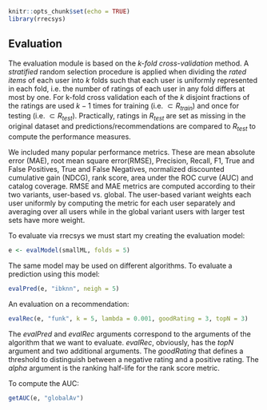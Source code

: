 <!--
%\VignetteEngine{knitr::knitr}
%\VignetteIndexEntry{3.2 Evaluation}
-->

```r
knitr::opts_chunk$set(echo = TRUE)
library(rrecsys)
```

## Evaluation

The evaluation module is based on the _k-fold cross-validation_ method. A _stratified_ random selection procedure is applied when dividing the _rated items_ of each user into $k$ folds such that each user is uniformly represented in each fold, i.e. the number of ratings of each user in any fold differs at most by one. For k-fold cross validation each of the $k$ disjoint fractions of the ratings are used $k-1$ times for training (i.e. $\subset R_{train}$) and once for testing (i.e. $\subset R_{test}$). Practically, ratings in $R_{test}$ are set as missing in the original dataset and predictions/recommendations are compared to $R_{test}$ to compute the  performance measures.

We included many popular performance metrics. These are mean absolute error (MAE), root mean square error(RMSE), Precision, Recall, F1, True and False Positives, True and False Negatives, normalized discounted cumulative gain (NDCG), rank score, area under the ROC curve (AUC) and catalog coverage. RMSE and MAE metrics are computed according to their two variants, user-based vs. global. The user-based variant weights each user uniformly by computing the metric for each user separately and averaging over all users while in the global variant users with larger test sets have more weight.

To evaluate via rrecsys we must start my creating the evaluation model:

```r
e <- evalModel(smallML, folds = 5)
```
The same model may be used on different algorithms. To evaluate a prediction using this model:
```r
evalPred(e, "ibknn", neigh = 5)
```

An evaluation on a recommendation:
```r
evalRec(e, "funk", k = 5, lambda = 0.001, goodRating = 3, topN = 3)
```
The _evalPred_ and _evalRec_ arguments correspond to the arguments of the algorithm that we want to evaluate. _evalRec_, obviously, has the _topN_ argument and two additional arguments. The _goodRating_ that defines a threshold to distinguish between a negative rating and a positive rating. The _alpha_ argument is the ranking half-life for the rank score metric.

To compute the AUC:
```r
getAUC(e, "globalAv")
```
